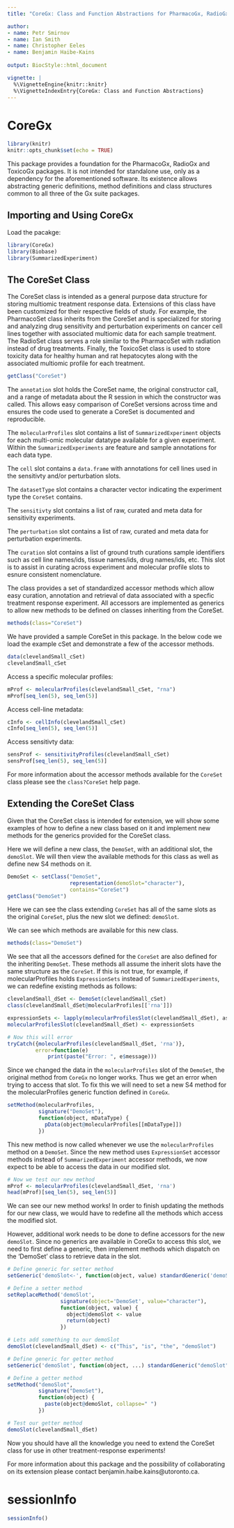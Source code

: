 ```yaml
---
title: "CoreGx: Class and Function Abstractions for PharmacoGx, RadioGx and ToxicoGx"

author: 
- name: Petr Smirnov
- name: Ian Smith
- name: Christopher Eeles
- name: Benjamin Haibe-Kains
  
output: BiocStyle::html_document

vignette: |
  %\VignetteEngine{knitr::knitr}
  %\VignetteIndexEntry{CoreGx: Class and Function Abstractions}
---
```

# CoreGx

```r
library(knitr)
knitr::opts_chunk$set(echo = TRUE)
```

This package provides a foundation for the PharmacoGx, RadioGx and ToxicoGx 
packages. It is not intended for standalone use, only as a dependency for the 
aforementioned software. Its existence allows abstracting generic definitions,
method definitions and class structures common to all three of the Gx suite 
packages.

## Importing and Using CoreGx

Load the pacakge:

```r
library(CoreGx)
library(Biobase)
library(SummarizedExperiment)
```

## The CoreSet Class

The CoreSet class is intended as a general purpose data structure for storing
multiomic treatment response data. Extensions of this class have been 
customized for their respective fields of study. For example, the PharmacoSet
class inherits from the CoreSet and is specialized for storing and analyzing
drug sensitivity and perturbation experiments on cancer cell lines together with
associated multiomic data for each sample treatment. The RadioSet class serves
a role similar to the PharmacoSet with radiation instead of drug treatments.
Finally, the ToxicoSet class is used to store toxicity data for healthy
human and rat hepatocytes along with the associated multiomic profile for each
treatment.

```r
getClass("CoreSet")
```

The `annotation` slot holds the CoreSet name, the original constructor call, and
a range of metadata about the R session in which the constructor was called.
This allows easy comparison of CoreSet versions across time and ensures the 
code used to generate a CoreSet is documented and reproducible.

The `molecularProfiles` slot contains a list of `SummarizedExperiment` objects
for each multi-omic molecular datatype available for a given experiment. Within
the `SummarizedExperiments` are feature and sample annotations for each data
type.

The `cell` slot contains a `data.frame` with annotations for cell lines used in
the sensitivty and/or perturbation slots.

The `datasetType` slot contains a character vector indicating the experiment
type the `CoreSet` contains.

The `sensitivty` slot contains a list of raw, curated and meta data for
sensitivity experiments.

The `perturbation` slot contains a list of raw, curated and meta data for
perturbation experiments.

The `curation` slot contains a list of ground truth curations sample identifiers
such as cell line names/ids, tissue names/ids, drug names/ids, etc. This slot
is to assist in curating across experiment and molecular profile slots to esnure
consistent nomenclature.

The class provides a set of standardized accessor methods which allow easy
curation, annotation and retrieval of data associated with a specfic treatment
response experiment. All accessors are implemented as generics to allow new
methods to be defined on classes inheriting from the CoreSet.

```r
methods(class="CoreSet")
```

We have provided a sample CoreSet in this package. In the below code we load the
example cSet and demonstrate a few of the accessor methods.

```r
data(clevelandSmall_cSet)
clevelandSmall_cSet
```

Access a specific molecular profiles:

```r
mProf <- molecularProfiles(clevelandSmall_cSet, "rna")
mProf[seq_len(5), seq_len(5)]
```

Access cell-line metadata:

```r
cInfo <- cellInfo(clevelandSmall_cSet)
cInfo[seq_len(5), seq_len(5)]
```

Access sensitivty data:

```r
sensProf <- sensitivityProfiles(clevelandSmall_cSet)
sensProf[seq_len(5), seq_len(5)]
```

For more information about the accessor methods available for the `CoreSet` 
class please see the `class?CoreSet` help page.

## Extending the CoreSet Class

Given that the CoreSet class is intended for extension, we will show some
examples of how to define a new class based on it and implement new methods
for the generics provided for the CoreSet class.

Here we will define a new class, the `DemoSet`, with an additional slot, the 
`demoSlot`. We will then view the available methods for this class as well as
define new S4 methods on it.

```r
DemoSet <- setClass("DemoSet",
                    representation(demoSlot="character"),
                    contains="CoreSet")
getClass("DemoSet")
```

Here we can see the class extending `CoreSet` has all of the same slots as the
original `CoreSet`, plus the new slot we defined: `demoSlot`.

We can see which methods are available for this new class.

```r
methods(class="DemoSet")
```

We see that all the accessors defined for the `CoreSet` are also defined for the
inheriting `DemoSet`. These methods all assume the inherit slots have the same
structure as the `CoreSet`. If this is not true, for example, if molecularProfiles
holds `ExpressionSets` instead of `SummarizedExperiments`, we can redefine 
existing methods as follows:

```r
clevelandSmall_dSet <- DemoSet(clevelandSmall_cSet)
class(clevelandSmall_dSet@molecularProfiles[['rna']])

expressionSets <- lapply(molecularProfilesSlot(clevelandSmall_dSet), as, 'ExpressionSet')
molecularProfilesSlot(clevelandSmall_dSet) <- expressionSets

# Now this will error
tryCatch({molecularProfiles(clevelandSmall_dSet, 'rna')}, 
         error=function(e) 
             print(paste("Error: ", e$message)))
```

Since we changed the data in the `molecularProfiles` slot of the `DemoSet`, 
the original method from `CoreGx` no longer works. Thus we get an error when
trying to access that slot. To fix this we will need to set a new S4 method
for the molecularProfiles generic function defined in `CoreGx`.

```r
setMethod(molecularProfiles, 
          signature("DemoSet"), 
          function(object, mDataType) {
            pData(object@molecularProfiles[[mDataType]])
          })
```

This new method is now called whenever we use the `molecularProfiles` method
on a `DemoSet`. Since the new method uses `ExpressionSet` accessor methods
instead of `SummarizedExperiment` accessor methods, we now expect to be able
to access the data in our modified slot.

```r
# Now we test our new method
mProf <- molecularProfiles(clevelandSmall_dSet, 'rna')
head(mProf)[seq_len(5), seq_len(5)]
```

We can see our new method works! In order to finish updating the methods
for our new class, we would have to redefine all the methods which access the
modified slot.

However, additional work needs to be done to define accessors for the new
`demoSlot`. Since no generics are available in CoreGx to access this slot,
we need to first define a generic, then implement methods which dispatch on
the 'DemoSet' class to retrieve data in the slot.

```r
# Define generic for setter method
setGeneric('demoSlot<-', function(object, value) standardGeneric('demoSlot<-'))

# Define a setter method
setReplaceMethod('demoSlot', 
                 signature(object='DemoSet', value="character"),
                 function(object, value) {
                   object@demoSlot <- value
                   return(object)
                 })

# Lets add something to our demoSlot
demoSlot(clevelandSmall_dSet) <- c("This", "is", "the", "demoSlot")
```

```r
# Define generic for getter method
setGeneric('demoSlot', function(object, ...) standardGeneric("demoSlot"))

# Define a getter method
setMethod("demoSlot",
          signature("DemoSet"),
          function(object) {
            paste(object@demoSlot, collapse=" ")
          })

# Test our getter method
demoSlot(clevelandSmall_dSet)
```

Now you should have all the knowledge you need to extend the CoreSet class
for use in other treatment-response experiments!

For more information about this package and the possibility of collaborating on 
its extension please contact benjamin.haibe.kains@utoronto.ca.

# sessionInfo

```r
sessionInfo()
```